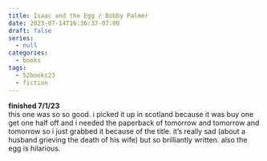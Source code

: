 ```yaml
---
title: Isaac and the Egg / Bobby Palmer
date: 2023-07-14T16:36:37-07:00
draft: false
series:
  - null
categories:
  - books
tags:
  - 52books23
  - fiction
---
```


**finished 7/1/23** \
this one was so so good. i picked it up in scotland because it was buy one get one half off and i needed the paperback of tomorrow and tomorrow and tomorrow so i just grabbed it because of the title. it's really sad (about a husband grieving the death of his wife) but so brilliantly written. also the egg is hilarious.